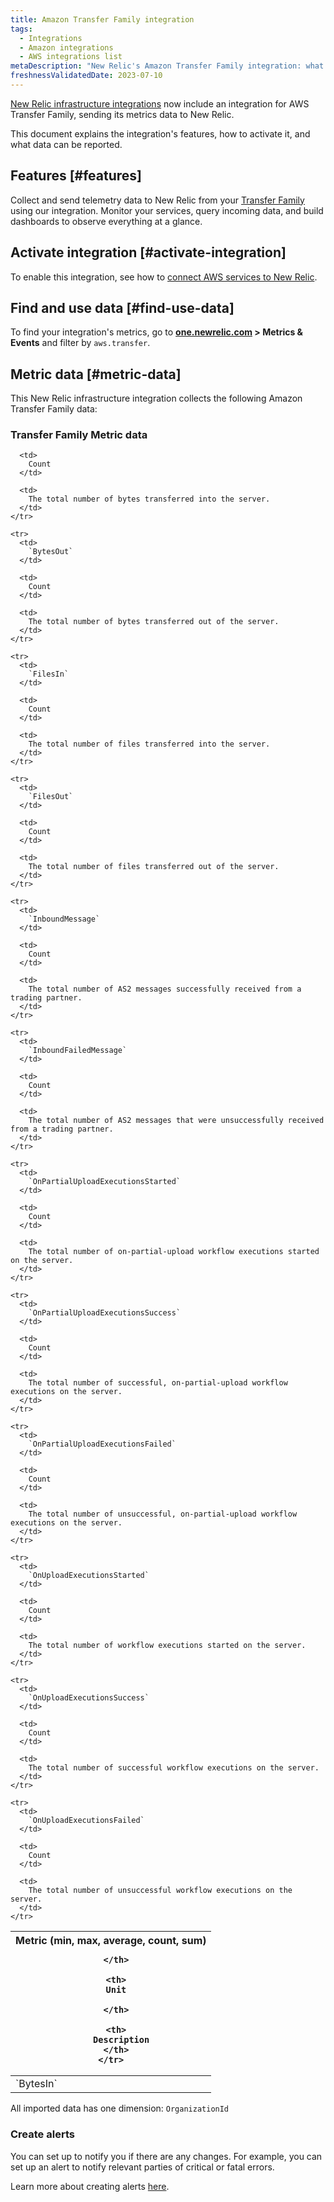 ```yaml
---
title: Amazon Transfer Family integration
tags:
  - Integrations
  - Amazon integrations
  - AWS integrations list
metaDescription: "New Relic's Amazon Transfer Family integration: what data it reports and how to enable it."
freshnessValidatedDate: 2023-07-10
---
```


[New Relic infrastructure integrations](/docs/infrastructure/integrations-getting-started/getting-started/introduction-infrastructure-integrations) now include an integration for AWS Transfer Family, sending its metrics data to New Relic.

This document explains the integration's features, how to activate it, and what data can be reported.

## Features [#features]

Collect and send telemetry data to New Relic from your [Transfer Family](https://aws.amazon.com/aws-transfer-family/) using our integration. Monitor your services, query incoming data, and build dashboards to observe everything at a glance.

## Activate integration [#activate-integration]

To enable this integration, see how to [connect AWS services to New Relic](/docs/infrastructure/amazon-integrations/connect/aws-metric-stream-setup/).

## Find and use data [#find-use-data]

To find your integration's metrics, go to <DNT>**[one.newrelic.com](https://one.newrelic.com/all-capabilities) > Metrics & Events**</DNT> and filter by `aws.transfer`.

## Metric data [#metric-data]

This New Relic infrastructure integration collects the following Amazon Transfer Family data:

### Transfer Family Metric data

<table>
  <thead>
    <tr>
      <th style={{ width: "200px" }}>
        Metric (min, max, average, count, sum)  

      </th>

      <th>
        Unit  

      </th>

      <th>
        Description
      </th>
    </tr>
  </thead>

  <tbody>
    <tr>
      <td>
        `BytesIn`
      </td>

      <td>
        Count
      </td>

      <td>
        The total number of bytes transferred into the server.
      </td>
    </tr>

    <tr>
      <td>
        `BytesOut`
      </td>

      <td>
        Count
      </td>

      <td>
        The total number of bytes transferred out of the server.
      </td>
    </tr>

    <tr>
      <td>
        `FilesIn`
      </td>

      <td>
        Count
      </td>

      <td>
        The total number of files transferred into the server.
      </td>
    </tr>

    <tr>
      <td>
        `FilesOut`
      </td>

      <td>
        Count
      </td>

      <td>
        The total number of files transferred out of the server.
      </td>
    </tr>

    <tr>
      <td>
        `InboundMessage`
      </td>

      <td>
        Count
      </td>

      <td>
        The total number of AS2 messages successfully received from a trading partner.
      </td>
    </tr>

    <tr>
      <td>
        `InboundFailedMessage`
      </td>

      <td>
        Count
      </td>

      <td>
        The total number of AS2 messages that were unsuccessfully received from a trading partner.
      </td>
    </tr>

    <tr>
      <td>
        `OnPartialUploadExecutionsStarted`
      </td>

      <td>
        Count
      </td>

      <td>
        The total number of on-partial-upload workflow executions started on the server.
      </td>
    </tr>

    <tr>
      <td>
        `OnPartialUploadExecutionsSuccess`
      </td>

      <td>
        Count
      </td>

      <td>
        The total number of successful, on-partial-upload workflow executions on the server.
      </td>
    </tr>

    <tr>
      <td>
        `OnPartialUploadExecutionsFailed`
      </td>

      <td>
        Count
      </td>

      <td>
        The total number of unsuccessful, on-partial-upload workflow executions on the server.
      </td>
    </tr>

    <tr>
      <td>
        `OnUploadExecutionsStarted`
      </td>

      <td>
        Count
      </td>

      <td>
        The total number of workflow executions started on the server.
      </td>
    </tr>

    <tr>
      <td>
        `OnUploadExecutionsSuccess`
      </td>

      <td>
        Count
      </td>

      <td>
        The total number of successful workflow executions on the server.
      </td>
    </tr>

    <tr>
      <td>
        `OnUploadExecutionsFailed`
      </td>

      <td>
        Count
      </td>

      <td>
        The total number of unsuccessful workflow executions on the server.
      </td>
    </tr>
  </tbody>
</table>

All imported data has one dimension: `OrganizationId`

### Create alerts

You can set up <InlinePopover type="alerts"/> to notify you if there are any changes. For example, you can set up an alert to notify relevant parties of critical or fatal errors.

Learn more about creating alerts [here](/docs/tutorial-create-alerts/create-an-alert/).
